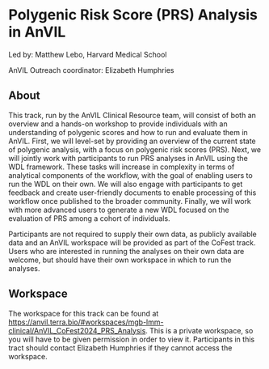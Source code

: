 # Polygenic Risk Score (PRS) Analysis in AnVIL

Led by: Matthew Lebo, Harvard Medical School

AnVIL Outreach coordinator: Elizabeth Humphries

## About

This track, run by the AnVIL Clinical Resource team, will consist of both an overview and a hands-on workshop to provide individuals with an understanding of polygenic scores and how to run and evaluate them in AnVIL. First, we will level-set by providing an overview of the current state of polygenic analysis, with a focus on polygenic risk scores (PRS). Next, we will jointly work with participants to run PRS analyses in AnVIL using the WDL framework. These tasks will increase in complexity in terms of analytical components of the workflow, with the goal of enabling users to run the WDL on their own. We will also engage with participants to get feedback and create user-friendly documents to enable processing of this workflow once published to the broader community. Finally, we will work with more advanced users to generate a new WDL focused on the evaluation of PRS among a cohort of individuals.

Participants are not required to supply their own data, as publicly available data and an AnVIL workspace will be provided as part of the CoFest track. Users who are interested in running the analyses on their own data are welcome, but should have their own workspace in which to run the analyses.

## Workspace

The workspace for this track can be found at [https://anvil.terra.bio/#workspaces/mgb-lmm-clinical/AnVIL_CoFest2024_PRS_Analysis](https://anvil.terra.bio/#workspaces/mgb-lmm-clinical/AnVIL_CoFest2024_PRS_Analysis). This is a private workspace, so you will have to be given permission in order to view it. Participants in this tract should contact Elizabeth Humphries if they cannot access the workspace.